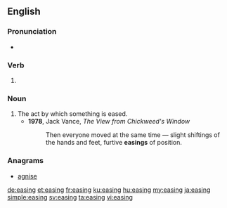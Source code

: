 ==English==

===Pronunciation===
* {{IPA|/ˈiːzɪŋ/|lang=en}}

===Verb===
{{head|en|present participle}}

# {{present participle of|ease|lang=en|nocat=1}}

===Noun===
{{en-noun}}

# The act by which something is eased.
#* '''1978''', Jack Vance, ''The View from Chickweed's Window''
#*: Then everyone moved at the same time — slight shiftings of the hands and feet, furtive '''easings''' of position.

===Anagrams===
* [[agnise#English|agnise]]

[[de:easing]]
[[et:easing]]
[[fr:easing]]
[[ku:easing]]
[[hu:easing]]
[[my:easing]]
[[ja:easing]]
[[simple:easing]]
[[sv:easing]]
[[ta:easing]]
[[vi:easing]]